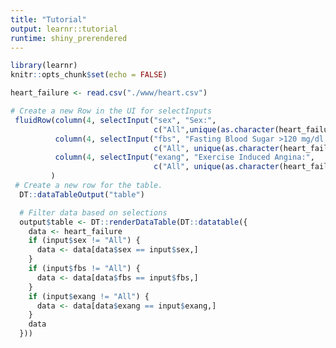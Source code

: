 ```yaml
---
title: "Tutorial"
output: learnr::tutorial
runtime: shiny_prerendered
---
```


```r
library(learnr)
knitr::opts_chunk$set(echo = FALSE)
```


```r
heart_failure <- read.csv("./www/heart.csv")

```


```r

# Create a new Row in the UI for selectInputs
 fluidRow(column(4, selectInput("sex", "Sex:", 
                                c("All",unique(as.character(heart_failure$sex))))), 
          column(4, selectInput("fbs", "Fasting Blood Sugar >120 mg/dl:", 
                                c("All", unique(as.character(heart_failure$fbs))))), 
          column(4, selectInput("exang", "Exercise Induced Angina:", 
                                c("All", unique(as.character(heart_failure$exang)))))
         )
 # Create a new row for the table.
  DT::dataTableOutput("table") 
```


```r

  # Filter data based on selections
  output$table <- DT::renderDataTable(DT::datatable({
    data <- heart_failure
    if (input$sex != "All") {
      data <- data[data$sex == input$sex,]
    }
    if (input$fbs != "All") {
      data <- data[data$fbs == input$fbs,]
    }
    if (input$exang != "All") {
      data <- data[data$exang == input$exang,]
    }
    data
  }))



```
